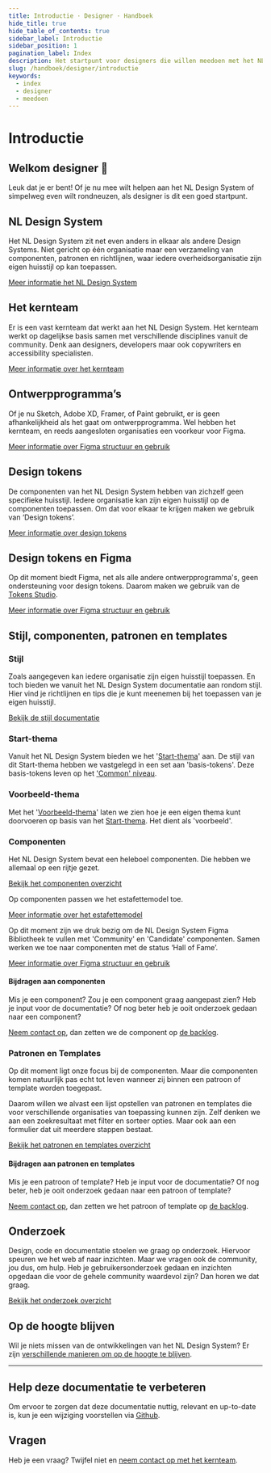 ```yaml
---
title: Introductie · Designer · Handboek
hide_title: true
hide_table_of_contents: true
sidebar_label: Introductie
sidebar_position: 1
pagination_label: Index
description: Het startpunt voor designers die willen meedoen met het NL Design System.
slug: /handboek/designer/introductie
keywords:
  - index
  - designer
  - meedoen
---
```


# Introductie

## Welkom designer 👋

Leuk dat je er bent! Of je nu mee wilt helpen aan het NL Design System of simpelweg even wilt rondneuzen, als designer is dit een goed startpunt.

## NL Design System

Het NL Design System zit net even anders in elkaar als andere Design Systems. Niet gericht op één organisatie maar een verzameling van componenten, patronen en richtlijnen, waar iedere overheidsorganisatie zijn eigen huisstijl op kan toepassen.

[Meer informatie het NL Design System](/handboek/introductie)

## Het kernteam

Er is een vast kernteam dat werkt aan het NL Design System. Het kernteam werkt op dagelijkse basis samen met verschillende disciplines vanuit de community. Denk aan designers, developers maar ook copywriters en accessibility specialisten.

[Meer informatie over het kernteam](/project/kernteam)

## Ontwerpprogramma’s

Of je nu Sketch, Adobe XD, Framer, of Paint gebruikt, er is geen afhankelijkheid als het gaat om ontwerpprogramma. Wel hebben het kernteam, en reeds aangesloten organisaties een voorkeur voor Figma.

[Meer informatie over Figma structuur en gebruik](/handboek/designer/figma-structuur)

## Design tokens

De componenten van het NL Design System hebben van zichzelf geen specifieke huisstijl. Iedere organisatie kan zijn eigen huisstijl op de componenten toepassen. Om dat voor elkaar te krijgen maken we gebruik van ‘Design tokens’.

[Meer informatie over design tokens](/handboek/huisstijl/design-tokens)

## Design tokens en Figma

Op dit moment biedt Figma, net als alle andere ontwerpprogramma's, geen ondersteuning voor design tokens. Daarom maken we gebruik van de [Tokens Studio](https://tokens.studio/).

[Meer informatie over Figma structuur en gebruik](/handboek/designer/figma-structuur)

## Stijl, componenten, patronen en templates

### Stijl

Zoals aangegeven kan iedere organisatie zijn eigen huisstijl toepassen. En toch bieden we vanuit het NL Design System documentatie aan rondom stijl. Hier vind je richtlijnen en tips die je kunt meenemen bij het toepassen van je eigen huisstijl.

[Bekijk de stijl documentatie](/richtlijnen/stijl)

### Start-thema

Vanuit het NL Design System bieden we het '[Start-thema](/handboek/huisstijl/themas/start-thema/)' aan. De stijl van dit Start-thema hebben we vastgelegd in een set aan 'basis-tokens'. Deze basis-tokens leven op het ['Common' niveau](/handboek/huisstijl/design-tokens#common-tokens).

### Voorbeeld-thema

Met het '[Voorbeeld-thema](/handboek/huisstijl/themas/voorbeeld-thema)' laten we zien hoe je een eigen thema kunt doorvoeren op basis van het [Start-thema](/handboek/huisstijl/themas/start-thema). Het dient als 'voorbeeld'.

### Componenten

Het NL Design System bevat een heleboel componenten. Die hebben we allemaal op een rijtje gezet.

[Bekijk het componenten overzicht](/componenten)

Op componenten passen we het estafettemodel toe.

[Meer informatie over het estafettemodel](/handboek/estafettemodel)

Op dit moment zijn we druk bezig om de NL Design System Figma Bibliotheek te vullen met 'Community' en 'Candidate' componenten. Samen werken we toe naar componenten met de status ‘Hall of Fame’.

[Meer informatie over Figma structuur en gebruik](/handboek/designer/figma-structuur)

#### Bijdragen aan componenten

Mis je een component? Zou je een component graag aangepast zien? Heb je input voor de documentatie? Of nog beter heb je ooit onderzoek gedaan naar een component?

[Neem contact op](/project/kernteam), dan zetten we de component op [de backlog](https://github.com/nl-design-system/backlog/issues).

### Patronen en Templates

Op dit moment ligt onze focus bij de componenten. Maar die componenten komen natuurlijk pas echt tot leven wanneer zij binnen een patroon of template worden toegepast.

Daarom willen we alvast een lijst opstellen van patronen en templates die voor verschillende organisaties van toepassing kunnen zijn. Zelf denken we aan een zoekresultaat met filter en sorteer opties. Maar ook aan een formulier dat uit meerdere stappen bestaat.

[Bekijk het patronen en templates overzicht](/voorbeelden)

#### Bijdragen aan patronen en templates

Mis je een patroon of template? Heb je input voor de documentatie? Of nog beter, heb je ooit onderzoek gedaan naar een patroon of template?

[Neem contact op](/project/kernteam), dan zetten we het patroon of template op [de backlog](https://github.com/nl-design-system/backlog/issues).

## Onderzoek

Design, code en documentatie stoelen we graag op onderzoek. Hiervoor speuren we het web af naar inzichten. Maar we vragen ook de community, jou dus, om hulp. Heb je gebruikersonderzoek gedaan en inzichten opgedaan die voor de gehele community waardevol zijn? Dan horen we dat graag.

[Bekijk het onderzoek overzicht](/voorbeelden/onderzoek/)

## Op de hoogte blijven

Wil je niets missen van de ontwikkelingen van het NL Design System? Er zijn [verschillende manieren om op de hoogte te blijven](/project/blijf-op-de-hoogte).

---

## Help deze documentatie te verbeteren

Om ervoor te zorgen dat deze documentatie nuttig, relevant en up-to-date is, kun je een wijziging voorstellen via [Github](https://github.com/nl-design-system/documentatie).

## Vragen

Heb je een vraag? Twijfel niet en [neem contact op met het kernteam](/project/kernteam).
